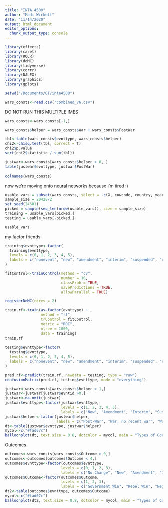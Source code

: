 ```yaml
---
title: "INTA 4500"
author: "Madi Wickett"
date: "11/14/2020"
output: html_document
editor_options: 
  chunk_output_type: console
---
```

```r
library(effects)
library(caret)
library(ROCR)
library(doMC)
library(tidyverse)
library(corrr)
library(DALEX)
library(graphics)
library(gplots)
```

```r
setwd("/Documents/GT/inta4500")
```

```r
wars_consts<-read.csv("combined_v6.csv")
```

DO NOT RUN THIS MULTIPLE IMES
```r
wars_consts<-wars_consts[-1,]
```

```r
wars_consts$helper = wars_consts$War + wars_consts$PostWar
```

```r
tbl<-table(wars_consts$evnttype, wars_consts$helper)
chi2<-chisq.test(tbl, correct = T)
chi2$p.value
sqrt(chi2$statistic / sum(tbl))
```

```r
justwar<-wars_consts[wars_consts$helper > 0, ]
table(justwar$evnttype, justwar$PostWar)
```

```r
colnames(wars_consts)
```

now we're moving onto neural networks because i'm tired :)
```r
usable_vars = subset(wars_consts, select = -c(X, cowcode, country, year, systid, evntid, helper))
sample_size = 20428/2
set.seed(24601)
picked = sample(seq_len(nrow(usable_vars)), size = sample_size)
training = usable_vars[picked,]
testing = usable_vars[-picked,]
```

```r
usable_vars
```

my factor friends 
```r
training$evnttype<-factor(
  training$evnttype,
  levels = c(0, 1, 2, 3, 4, 5),
  labels = c("nonevent", "new", "amendment", "interim", "suspended", "reinstated")
)
```

```r
fitControl<-trainControl(method = "cv",
                         number = 10,
                         classProb = TRUE,
                         savePredictions = TRUE,
                         allowParallel = TRUE)
```

```r
registerDoMC(cores = 2)

train.rf<-train(as.factor(evnttype) ~.,
                method = "rf",
                trControl = fitControl,
                metric = "ROC",
                ntree = 1000,
                data = training)
train.rf
```

```r
testing$evnttype<-factor(
  testing$evnttype,
  levels = c(0, 1, 2, 3, 4, 5),
  labels = c("nonevent", "new", "amendment", "interim", "suspended", "reinstated")
)
```

```r
pred.rf<-predict(train.rf, newdata = testing, type = "raw")
confusionMatrix(pred.rf, testing$evnttype, mode = "everything")
```

```r
justwar<-wars_consts[wars_consts$helper > 1,]
justwar<-justwar[justwar$evntid >0,]
justwar<-na.omit(justwar)
justwar$evnttype<-factor(justwar$evnttype,
                         levels = c(1, 2, 3, 4, 5),
                         labels = c("New", "Amendment", "Interim", "Suspended", "Reinstated"))
justwar$helper<-factor(justwar$helper,
                       labels = c("Post-War", "War, no recent war", "War after recent war"))
dt<-table(justwar$evnttype, justwar$helper)
mycol<-c("#fad07c")
balloonplot(dt, text.size = 0.8, dotcolor = mycol, main = "Types of Constitutional Change During and After War")
```
Outcomes
```r
outcomes<-wars_consts[wars_consts$Outcome > 0,]
outcomes<-outcomes[outcomes$Outcome < 4,]
outcomes$evnttype<-factor(outcomes$evnttype,
                         levels = c(0, 1, 2, 3),
                         labels = c("No Change", "New", "Amendment", "Interim"))
outcomes$Outcome<-factor(outcomes$Outcome,
                         levels = c(1, 2, 3), 
                         labels = c("Government Win", "Rebel Win", "Negotiated Settlement"))
dt2<-table(outcomes$evnttype, outcomes$Outcome)
mycol<-c("#fad07c")
balloonplot(dt2, text.size = 0.8, dotcolor = mycol, main = "Types of Constitutional Change Based on War Outcome")
```

